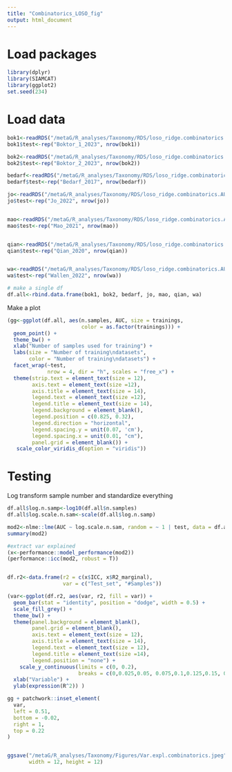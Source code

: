 ```yaml
---
title: "Combinatorics_LOSO_fig"
output: html_document
---
```

# Load packages
```r
library(dplyr)
library(SIAMCAT)
library(ggplot2)
set.seed(234)
```

# Load data
```r
bok1<-readRDS("/metaG/R_analyses/Taxonomy/RDS/loso_ridge.combinatorics.AUCs.Boktor_1_2023.rds")
bok1$test<-rep("Boktor_1_2023", nrow(bok1))

bok2<-readRDS("/metaG/R_analyses/Taxonomy/RDS/loso_ridge.combinatorics.AUCs.Boktor_2_2023.rds")
bok2$test<-rep("Boktor_2_2023", nrow(bok2))

bedarf<-readRDS("/metaG/R_analyses/Taxonomy/RDS/loso_ridge.combinatorics.AUCs.Bedarf_2017.rds")
bedarf$test<-rep("Bedarf_2017", nrow(bedarf))

jo<-readRDS("/metaG/R_analyses/Taxonomy/RDS/loso_ridge.combinatorics.AUCs.Jo_2022.rds")
jo$test<-rep("Jo_2022", nrow(jo))


mao<-readRDS("/metaG/R_analyses/Taxonomy/RDS/loso_ridge.combinatorics.AUCs.Mao_2021.rds")
mao$test<-rep("Mao_2021", nrow(mao))


qian<-readRDS("/metaG/R_analyses/Taxonomy/RDS/loso_ridge.combinatorics.AUCs.Qian_2020.rds")
qian$test<-rep("Qian_2020", nrow(qian))


wa<-readRDS("/metaG/R_analyses/Taxonomy/RDS/loso_ridge.combinatorics.AUCs.Wallen_2022.rds")
wa$test<-rep("Wallen_2022", nrow(wa))

# make a single df
df.all<-rbind.data.frame(bok1, bok2, bedarf, jo, mao, qian, wa)
```
Make a plot
```r

(gg<-ggplot(df.all, aes(n.samples, AUC, size = trainings,
                        color = as.factor(trainings))) +
  geom_point() +
  theme_bw() +
  xlab("Number of samples used for training") +
  labs(size = "Number of training\ndatasets",
       color = "Number of training\ndatasets") +
  facet_wrap(~test,
             nrow = 4, dir = "h", scales = "free_x") +
  theme(strip.text = element_text(size = 12),
        axis.text = element_text(size =12),
        axis.title = element_text(size = 14),
        legend.text = element_text(size =12),
        legend.title = element_text(size = 14),
        legend.background = element_blank(),
        legend.position = c(0.825, 0.32),
        legend.direction = "horizontal",
        legend.spacing.y = unit(0.07, 'cm'),
        legend.spacing.x = unit(0.01, "cm"),
        panel.grid = element_blank()) +
   scale_color_viridis_d(option = "viridis"))
```

# Testing
Log transform sample number and standardize everything
```r

df.all$log.n.samp<-log10(df.all$n.samples)
df.all$log.scale.n.sam<-scale(df.all$log.n.samp)

mod2<-nlme::lme(AUC ~ log.scale.n.sam, random = ~ 1 | test, data = df.all)
summary(mod2)

#extract var explained
(x<-performance::model_performance(mod2))
(performance::icc(mod2, robust = T))


df.r2<-data.frame(r2 = c(x$ICC, x$R2_marginal),
                  var = c("Test_set", "#Samples"))

(var<-ggplot(df.r2, aes(var, r2, fill = var)) +
  geom_bar(stat = "identity", position = "dodge", width = 0.5) +
  scale_fill_grey() +
  theme_bw() +
  theme(panel.background = element_blank(),
        panel.grid = element_blank(),
        axis.text = element_text(size = 12),
        axis.title = element_text(size = 14),
        legend.text = element_text(size = 12),
        legend.title = element_text(size =14), 
        legend.position = "none") +
    scale_y_continuous(limits = c(0, 0.2), 
                       breaks = c(0,0.025,0.05, 0.075,0.1,0.125,0.15, 0.175,0.2)) +
  xlab("Variable") +
  ylab(expression(R^2)) )

gg + patchwork::inset_element(
  var, 
  left = 0.51, 
  bottom = -0.02, 
  right = 1, 
  top = 0.22
)


ggsave("/metaG/R_analyses/Taxonomy/Figures/Var.expl.combinatorics.jpeg",
       width = 12, height = 12)


```
